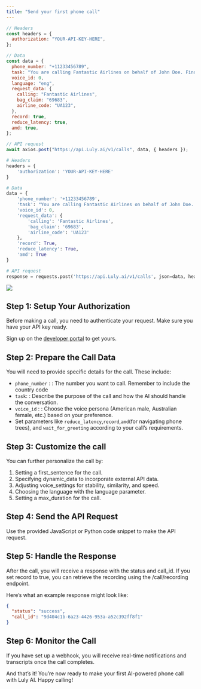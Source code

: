 ```yaml
---
title: "Send your first phone call"
---
```


<RequestExample>

```javascript Sendcall.js
// Headers
const headers = {
  authorization: "YOUR-API-KEY-HERE",
};

// Data
const data = {
  phone_number: "+11233456789",
  task: "You are calling Fantastic Airlines on behalf of John Doe. Find out where John's Bags are located.",
  voice_id: 0,
  language: "eng",
  request_data: {
    calling: "Fantastic Airlines",
    bag_claim: "69683",
    airline_code: "UA123",
  },
  record: true,
  reduce_latency: true,
  amd: true,
};

// API request
await axios.post("https://api.Luly.ai/v1/calls", data, { headers });
```

```python SendCall.py
# Headers
headers = {
    'authorization': 'YOUR-API-KEY-HERE'
}

# Data
data = {
    'phone_number': '+11233456789',
    'task': "You are calling Fantastic Airlines on behalf of John Doe. Find the location of out where John's Bags are located.",
    'voice_id': 0,
    'request_data': {
        'calling': 'Fantastic Airlines',
        'bag_claim': '69683',
        'airline_code': 'UA123'
    },
    'record': True,
    'reduce_latency': True,
    'amd': True
}

# API request
response = requests.post('https://api.Luly.ai/v1/calls', json=data, headers=headers)

```

</RequestExample>

<img src="/images/sendfirstCall.png" />

## Step 1: Setup Your Authorization

Before making a call, you need to authenticate your request. Make sure you have your API key ready.

Sign up on the [developer portal](https://portal.luly.ai/portal/) to get yours.

## Step 2: Prepare the Call Data

You will need to provide specific details for the call. These include:

- `phone_number` : : The number you want to call. Remember to include the country code
- `task`: : Describe the purpose of the call and how the AI should handle the conversation.
- `voice_id` : : Choose the voice persona (American male, Australian female, etc.) based on your preference.
- Set parameters like `reduce_latency`,`record`,`amd`(for navigating phone trees), and `wait_for_greeting` according to your call’s requirements.

## Step 3: Customize the call

You can further personalize the call by:

1. Setting a first_sentence for the call.
2. Specifying dynamic_data to incorporate external API data.
3. Adjusting voice_settings for stability, similarity, and speed.
4. Choosing the language with the language parameter.
5. Setting a max_duration for the call.

## Step 4: Send the API Request

Use the provided JavaScript or Python code snippet to make the API request.

## Step 5: Handle the Response

After the call, you will receive a response with the status and call_id. If you set record to true, you can retrieve the recording using the /call/recording endpoint.

Here’s what an example response might look like:

```json
{
  "status": "success",
  "call_id": "9d404c1b-6a23-4426-953a-a52c392ff8f1"
}
```
## Step 6: Monitor the Call

If you have set up a webhook, you will receive real-time notifications and transcripts once the call completes.

And that’s it! You’re now ready to make your first AI-powered phone call with Luly AI. Happy calling!